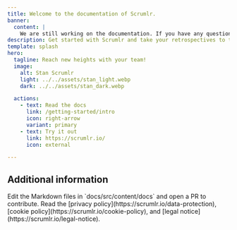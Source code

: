 ```yaml
---
title: Welcome to the documentation of Scrumlr.
banner:
  content: |
    We are still working on the documentation. If you have any questions, feel free to reach out to us using GitHub Discussions.
description: Get started with Scrumlr and take your retrospectives to the next level.
template: splash
hero:
  tagline: Reach new heights with your team!
  image:
    alt: Stan Scrumlr
    light: ../../assets/stan_light.webp
    dark: ../../assets/stan_dark.webp

  actions:
    - text: Read the docs
      link: /getting-started/intro
      icon: right-arrow
      variant: primary
    - text: Try it out
      link: https://scrumlr.io/
      icon: external

---
```


## Additional information

<CardGrid stagger>
	<Card title="Contribute to this site" icon="pencil">
		Edit the Markdown files in `docs/src/content/docs` and open a PR to contribute.
	</Card>
	<Card title="Legal stuff" icon="information">
    Read the [privacy policy](https://scrumlr.io/data-protection), [cookie policy](https://scrumlr.io/cookie-policy), and [legal notice](https://scrumlr.io/legal-notice).
  </Card>
</CardGrid>
